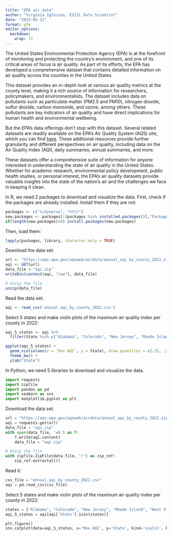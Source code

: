 ```yaml
---
title: "EPA air data"
author: "Virginia Iglesias, ESIIL Data Scientist"
date: "2023-05-21"
format: gfm
editor_options: 
  markdown: 
    wrap: 72
---
```


The United States Environmental Protection Agency (EPA) is at the forefront of monitoring and protecting the country's environment, and one of its critical areas of focus is air quality. As part of its efforts, the EPA has developed a comprehensive dataset that contains detailed information on air quality across the counties in the United States.

This dataset provides an in-depth look at various air quality metrics at the county level, making it a rich source of information for researchers, policymakers, and environmentalists. The dataset includes data on pollutants such as particulate matter (PM2.5 and PM10), nitrogen dioxide, sulfur dioxide, carbon monoxide, and ozone, among others. These pollutants are key indicators of air quality and have direct implications for human health and environmental wellbeing.

But the EPA's data offerings don't stop with this dataset. Several related datasets are readily available on the EPA's Air Quality System (AQS) site, which you can find [here](https://aqs.epa.gov/aqsweb/airdata/download_files.html#AQI). These additional resources provide further granularity and different perspectives on air quality, including data on the Air Quality Index (AQI), daily summaries, annual summaries, and more.

These datasets offer a comprehensive suite of information for anyone interested in understanding the state of air quality in the United States. Whether for academic research, environmental policy development, public health studies, or personal interest, the EPA's air quality datasets provide valuable insights into the state of the nation's air and the challenges we face in keeping it clean.


In R, we need 2 packages to download and visualize the data. First, check if the packages are already installed. Install them if they are not:

```r
packages <- c("tidyverse", "httr") 
new.packages <- packages[!(packages %in% installed.packages()[,"Package"])] 
if(length(new.packages)>0) install.packages(new.packages) 
```

Then, load them:

```r
lapply(packages, library, character.only = TRUE)
```

Download the data set:

```r
url <- "https://aqs.epa.gov/aqsweb/airdata/annual_aqi_by_county_2022.zip" 
aqi <- GET(url) 
data_file <-"aqi.zip" 
writeBin(content(aqi, "raw"), data_file)

# Unzip the file
unzip(data_file)
```

Read the data set:

```r
aqi <- read_csv('annual_aqi_by_county_2022.csv')
```

Select 5 states and make violin plots of the maximum air quality index per county in 2022:

```r
aqi_5_states <- aqi %>% 
  filter(State %in% c("Alabama", "Colorado", "New Jersey", "Rhode Island", "West Virginia")) 

ggplot(aqi_5_states) +
  geom_violin(aes(x = `Max AQI`, y = State), draw_quantiles = c(.25, .5, .75)) +
  theme_bw() +
  ylab("State")
```

In Python, we need 5 libraries to download and visualize the data.

```python
import requests 
import zipfile
import pandas as pd
import seaborn as sns
import matplotlib.pyplot as plt
```

Download the data set:

```python
url = "https://aqs.epa.gov/aqsweb/airdata/annual_aqi_by_county_2022.zip" 
aqi = requests.get(url)
data_file = "aqi.zip"
with open(data_file, 'wb') as f:
    f.write(aqi.content)
    data_file = "aqi.zip"

# Unzip the file
with zipfile.ZipFile(data_file, 'r') as zip_ref:
    zip_ref.extractall()
```

Read it:

```python
csv_file = "annual_aqi_by_county_2022.csv" 
aqi = pd.read_csv(csv_file)
```

Select 5 states and make violin plots of the maximum air quality index per county in 2022:

```python
states = ["Alabama", "Colorado", "New Jersey", "Rhode Island", "West Virginia"]
aqi_5_states = aqi[aqi['State'].isin(states)]

plt.figure()
sns.catplot(data=aqi_5_states, x='Max AQI', y='State', kind='violin', bw=.15)
```
